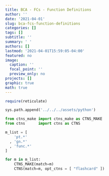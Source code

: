 ```yaml
---
title: BCA - FCs - Function Definitions
author: ''
date: '2021-04-01'
slug: bca-fcs-function-definitions
categories: []
tags: []
subtitle: ''
summary: ' '
authors: []
lastmod: '2021-04-01T15:59:05-04:00'
featured: no
image:
  caption: ''
  focal_point: ''
  preview_only: no
projects: []
graphic: true
math: true
---
```

```r
require(reticulate)
```

```python
sys.path.append('../../../assets/python')

from ctns_make import ctns_make as CTNS_MAKE
from ctns      import ctns as CTNS
```

```python
m_list = [
    'pt.*'
  , 'gn.*'
  , 'func.*'
]

for m in m_list:
    CTNS_MAKE(match=m)
    CTNS(match=m, opt_ctns = [ "flashcard" ])
```
